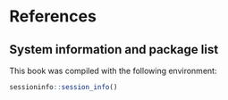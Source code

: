 # References {#sec-references}

::: {#refs}
:::

## System information and package list {.unnumbered}

This book was compiled with the following environment:

```r
sessioninfo::session_info()
```